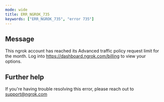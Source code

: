 ```yaml
---
mode: wide
title: ERR_NGROK_735
keywords: ["ERR_NGROK_735", "error 735"]
---
```


## Message

This ngrok account has reached its Advanced traffic policy request limit for the month. Log into https://dashboard.ngrok.com/billing to view your options.

## Further help

If you're having trouble resolving this error, please reach out to [support@ngrok.com](mailto:support@ngrok.com?subject=Help%20with%20ERR_NGROK_735)
